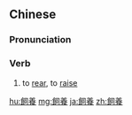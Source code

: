 {{also|饲养}}
==Chinese==
{{zh-forms|s=饲养}}

===Pronunciation===
{{zh-pron
|m=sìyǎng
|c=zi6 joeng5
|mn=qz:sīr-ióng/xm:sū-ióng/zz:sū-iáng/qz:chhī-ióng
|cat=v
}}

===Verb===
{{zh-verb}}

# to [[rear]], to [[raise]] {{gloss|an animal}}

[[hu:飼養]]
[[mg:飼養]]
[[ja:飼養]]
[[zh:飼養]]